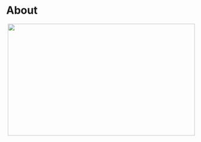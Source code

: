 # About

<img src="/media/amazonia/hd2/lais/doutorado/fig_localization/Study_area.png" style="width: 500px; height: 300px;float: right; margin-left: 20px;"> 
